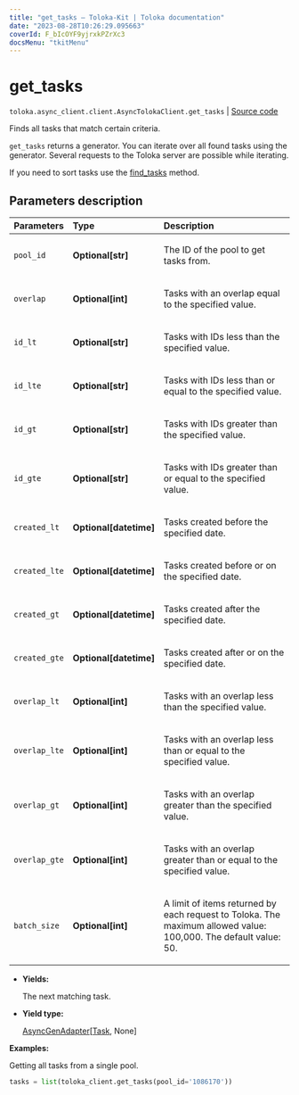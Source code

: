 ```yaml
---
title: "get_tasks — Toloka-Kit | Toloka documentation"
date: "2023-08-28T10:26:29.095663"
coverId: F_bIcOYF9yjrxkPZrXc3
docsMenu: "tkitMenu"
---
```


# get_tasks

`toloka.async_client.client.AsyncTolokaClient.get_tasks` | [Source code](https://github.com/Toloka/toloka-kit/blob/v1.2.1/src/client/__init__.py#L0)

Finds all tasks that match certain criteria.

`get_tasks` returns a generator. You can iterate over all found tasks using the generator. Several requests to the Toloka server are possible while iterating.

If you need to sort tasks use the [find_tasks](/docs/toloka-kit/reference/toloka.client.TolokaClient.find_tasks) method.

## Parameters description

| Parameters | Type | Description |
| :----------| :----| :-----------|
`pool_id`|**Optional\[str\]**|<p>The ID of the pool to get tasks from.</p>
`overlap`|**Optional\[int\]**|<p>Tasks with an overlap equal to the specified value.</p>
`id_lt`|**Optional\[str\]**|<p>Tasks with IDs less than the specified value.</p>
`id_lte`|**Optional\[str\]**|<p>Tasks with IDs less than or equal to the specified value.</p>
`id_gt`|**Optional\[str\]**|<p>Tasks with IDs greater than the specified value.</p>
`id_gte`|**Optional\[str\]**|<p>Tasks with IDs greater than or equal to the specified value.</p>
`created_lt`|**Optional\[datetime\]**|<p>Tasks created before the specified date.</p>
`created_lte`|**Optional\[datetime\]**|<p>Tasks created before or on the specified date.</p>
`created_gt`|**Optional\[datetime\]**|<p>Tasks created after the specified date.</p>
`created_gte`|**Optional\[datetime\]**|<p>Tasks created after or on the specified date.</p>
`overlap_lt`|**Optional\[int\]**|<p>Tasks with an overlap less than the specified value.</p>
`overlap_lte`|**Optional\[int\]**|<p>Tasks with an overlap less than or equal to the specified value.</p>
`overlap_gt`|**Optional\[int\]**|<p>Tasks with an overlap greater than the specified value.</p>
`overlap_gte`|**Optional\[int\]**|<p>Tasks with an overlap greater than or equal to the specified value.</p>
`batch_size`|**Optional\[int\]**|<p>A limit of items returned by each request to Toloka. The maximum allowed value: 100,000. The default value: 50.</p>

* **Yields:**

  The next matching task.

* **Yield type:**

  [AsyncGenAdapter](/docs/toloka-kit/reference/toloka.util.async_utils.AsyncGenAdapter)\[[Task](/docs/toloka-kit/reference/toloka.client.task.Task), None\]

**Examples:**

Getting all tasks from a single pool.

```python
tasks = list(toloka_client.get_tasks(pool_id='1086170'))
```